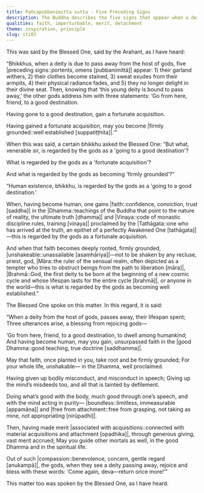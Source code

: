 ```yaml
---
title: Pañcapubbanimitta sutta - Five Preceding Signs
description: The Buddha describes the five signs that appear when a deity is about to pass away, and the three blessings that the gods give to the deity.
qualities: faith, imperturbable, merit, detachment
theme: inspiration, principle
slug: iti83
---
```


This was said by the Blessed One, said by the Arahant, as I have heard:

“Bhikkhus, when a deity is due to pass away from the host of gods, five |preceding signs::portents, omens [pubbanimittā]| appear: 1) their garland withers, 2) their clothes become stained, 3) sweat exudes from their armpits, 4) their physical radiance fades, and 5) they no longer delight in their divine seat. Then, knowing that ‘this young deity is bound to pass away,’ the other gods address him with three statements: ‘Go from here, friend, to a good destination.

Having gone to a good destination, gain a fortunate acquisition.

Having gained a fortunate acquisition, may you become |firmly grounded::well established [suppatiṭṭhita]|.’”

When this was said, a certain bhikkhu asked the Blessed One: “But what, venerable sir, is regarded by the gods as a 'going to a good destination'?

What is regarded by the gods as a 'fortunate acquisition'?

And what is regarded by the gods as becoming 'firmly grounded'?”

“Human existence, bhikkhu, is regarded by the gods as a 'going to a good destination.'

When, having become human, one gains |faith::confidence, conviction, trust [saddha]| in the |Dhamma::teachings of the Buddha that point to the nature of reality, the ultimate truth [dhamma]| and |Vinaya::code of monastic discipline rules, training [vinaya]| proclaimed by the |Tathāgata::one who has arrived at the truth, an epithet of a perfectly Awakened One [tathāgata]|—this is regarded by the gods as a fortunate acquisition.

And when that faith becomes deeply rooted, firmly grounded, |unshakeable::unassailable [asaṃhāriya]|—not to be shaken by any recluse, priest, god, |Māra::the ruler of the sensual realm, often depicted as a tempter who tries to obstruct beings from the path to liberation [māra]|, |Brahmā::God, the first deity to be born at the beginning of a new cosmic cycle and whose lifespan lasts for the entire cycle [brahmā]|, or anyone in the world—this is what is regarded by the gods as becoming well established.”

The Blessed One spoke on this matter. In this regard, it is said:

“When a deity from the host of gods,
passes away, their lifespan spent;
Three utterances arise,
a blessing from rejoicing gods—

‘Go from here, friend, to a good destination,
to dwell among humankind;
And having become human, may you gain,
unsurpassed faith in the |good Dhamma::good teaching, true doctrine [saddhamma]|.

May that faith, once planted in you,
take root and be firmly grounded;
For your whole life, unshakable—
in the Dhamma, well proclaimed.

Having given up bodily misconduct,
and misconduct in speech;
Giving up the mind’s misdeeds too,
and all that is tainted by defilement.

Doing what’s good with the body,
much good through one’s speech,
and with the mind acting in purity—
|boundless::limitless, immeasurable [appamāṇa]| and |free from attachment::free from grasping, not taking as mine, not appropriating [nirūpadhi]|.

Then, having made merit |associated with acquisitions::connected with material acquisitions and attachment [opadhika]|,
through generous giving, vast merit accrued;
May you guide other mortals as well,
in the good Dhamma and in the spiritual life.

Out of such |compassion::benevolence, concern, gentle regard [anukampā]|, the gods,
when they see a deity passing away,
rejoice and bless with these words:
‘Come again, deva—return once more!’”

This matter too was spoken by the Blessed One, as I have heard.
